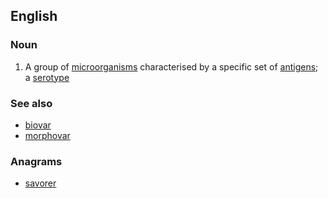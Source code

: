 ==English==

===Noun===
{{wikipedia}}
{{en-noun}}

# A group of [[microorganism]]s characterised by a specific set of [[antigen]]s; a  [[serotype]]

===See also===
*[[biovar]]
*[[morphovar]]

===Anagrams===
* [[savorer#English|savorer]]